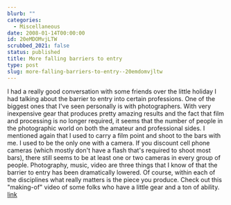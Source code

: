 ```yaml
---
blurb: ""
categories:
  - Miscellaneous
date: 2008-01-14T00:00:00
id: 20eMDOMvjLTW
scrubbed_2021: false
status: published
title: More falling barriers to entry
type: post
slug: more-falling-barriers-to-entry--20emdomvjltw
---
```


I had a really good conversation with some friends over the little
holiday I had talking about the barrier to entry into certain
professions. One of the biggest ones that I've seen personally is
with photographers. With very inexpensive gear that produces pretty
amazing results and the fact that film and processing is no longer
required, it seems that the number of people in the photographic
world on both the amateur and professional sides. I mentioned again
that I used to carry a film point and shoot to the bars with me. I
used to be the only one with a camera. If you discount cell phone
cameras (which mostly don't have a flash that's required to shoot
most bars), there still seems to be at least one or two cameras in
every group of people. Photography, music, video are three things
that I know of that the barrier to entry has been dramatically
lowered. Of course, within each of the disciplines what really
matters is the piece you produce. Check out this "making-of" video
of some folks who have a little gear and a ton of ability.
[link](http://kk.org/ct2/2008/01/extraless-films.php)